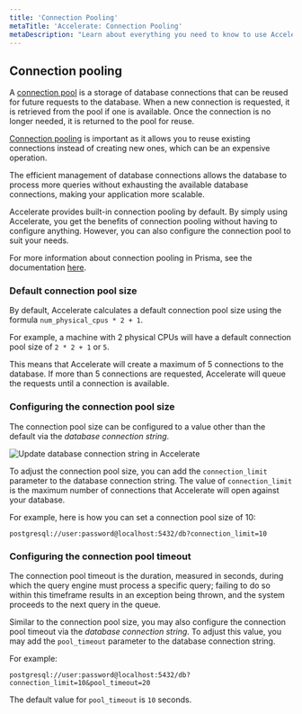 ```yaml
---
title: 'Connection Pooling'
metaTitle: 'Accelerate: Connection Pooling'
metaDescription: "Learn about everything you need to know to use Accelerate's connection pooling."
---
```


## Connection pooling

A [connection pool](https://en.wikipedia.org/wiki/Connection_pool#:~:text=In%20software%20engineering%2C%20a%20connection,executing%20commands%20on%20a%20database.) is a storage of database connections that can be reused for future requests to the database. When a new connection is requested, it is retrieved from the pool if one is available. Once the connection is no longer needed, it is returned to the pool for reuse.

[Connection pooling](https://www.prisma.io/dataguide/database-tools/connection-pooling) is important as it allows you to reuse existing connections instead of creating new ones, which can be an expensive operation. 

The efficient management of database connections allows the database to process more queries without exhausting the available database connections, making your application more scalable. 

Accelerate provides built-in connection pooling by default. By simply using Accelerate, you get the benefits of connection pooling without having to configure anything. However, you can also configure the connection pool to suit your needs.

<Admonition>

For more information about connection pooling in Prisma, see the documentation [here](/orm/prisma-client/setup-and-configuration/databases-connections/connection-pool).

</Admonition>

### Default connection pool size

By default, Accelerate calculates a default connection pool size using the formula `num_physical_cpus * 2 + 1`.

<Admonition type="info">

For example, a machine with 2 physical CPUs will have a default connection pool size of `2 * 2 + 1` or `5`.

</Admonition>

This means that Accelerate will create a maximum of 5 connections to the database. If more than 5 connections are requested, Accelerate will queue the requests until a connection is available.

### Configuring the connection pool size

The connection pool size can be configured to a value other than the default via the _database connection string_.

![Update database connection string in Accelerate](/img/accelerate/accelerate-update-database-connection-string.png)

To adjust the connection pool size, you can add the `connection_limit` parameter to the database connection string. The value of `connection_limit` is the maximum number of connections that Accelerate will open against your database.

For example, here is how you can set a connection pool size of 10:

```env no-copy
postgresql://user:password@localhost:5432/db?connection_limit=10
```

### Configuring the connection pool timeout

The connection pool timeout is the duration, measured in seconds, during which the query engine must process a specific query; failing to do so within this timeframe results in an exception being thrown, and the system proceeds to the next query in the queue.

Similar to the connection pool size, you may also configure the connection pool timeout via the _database connection string_. To adjust this value, you may add the `pool_timeout` parameter to the database connection string.

For example:

```env no-copy
postgresql://user:password@localhost:5432/db?connection_limit=10&pool_timeout=20
```

<Admonition type="info">

The default value for `pool_timeout` is `10` seconds.

</Admonition>
